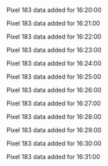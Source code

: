 Pixel 183 data added for 16:20:00

Pixel 183 data added for 16:21:00

Pixel 183 data added for 16:22:00

Pixel 183 data added for 16:23:00

Pixel 183 data added for 16:24:00

Pixel 183 data added for 16:25:00

Pixel 183 data added for 16:26:00

Pixel 183 data added for 16:27:00

Pixel 183 data added for 16:28:00

Pixel 183 data added for 16:29:00

Pixel 183 data added for 16:30:00

Pixel 183 data added for 16:31:00


